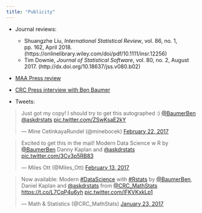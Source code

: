 ```yaml
---
title: "Publicity"
---
```



- Journal reviews: 
    - Shuangzhe Liu, *International Statistical Review*, vol. 86, no. 1, pp. 162, April 2018. (https://onlinelibrary.wiley.com/doi/pdf/10.1111/insr.12256)
    - Tim Downie, *Journal of Statistical Software*, vol. 80, no. 2, August 2017. (http://dx.doi.org/10.18637/jss.v080.b02)
- [MAA Press review](http://www.maa.org/press/maa-reviews/modern-data-science-with-r?r=mathfeed)
- [CRC Press interview with Ben Baumer](https://www.crcpress.com/go/baumer_interview?utm_source=CRCPress&utm_medium=cms&utm_campaign=170200780)

- Tweets:

<blockquote class="twitter-tweet" data-lang="en"><p lang="en" dir="ltr">Just got my copy! I should try to get this autographed :) <a href="https://twitter.com/BaumerBen">@BaumerBen</a> <a href="https://twitter.com/askdrstats">@askdrstats</a> <a href="https://t.co/ZSwKsaE2kY">pic.twitter.com/ZSwKsaE2kY</a></p>&mdash; Mine CetinkayaRundel (@minebocek) <a href="https://twitter.com/minebocek/status/834430820475629568">February 22, 2017</a></blockquote>
<script async src="//platform.twitter.com/widgets.js" charset="utf-8"></script>

<blockquote class="twitter-tweet" data-lang="en"><p lang="en" dir="ltr">Excited to get this in the mail! Modern Data Science w R by <a href="https://twitter.com/BaumerBen">@BaumerBen</a> Danny Kaplan and <a href="https://twitter.com/askdrstats">@askdrstats</a> <a href="https://t.co/3Cv3p5RB83">pic.twitter.com/3Cv3p5RB83</a></p>&mdash; Miles Ott (@Miles_Ott) <a href="https://twitter.com/Miles_Ott/status/831138723249156096">February 13, 2017</a></blockquote>
<script async src="//platform.twitter.com/widgets.js" charset="utf-8"></script>

<blockquote class="twitter-tweet" data-cards="hidden" data-lang="en"><p lang="en" dir="ltr">Now available: Modern <a href="https://twitter.com/hashtag/DataScience?src=hash">#DataScience</a> with <a href="https://twitter.com/hashtag/Rstats?src=hash">#Rstats</a> by <a href="https://twitter.com/BaumerBen">@BaumerBen</a>, Daniel Kaplan and <a href="https://twitter.com/askdrstats">@askdrstats</a> from <a href="https://twitter.com/CRC_MathStats">@CRC_MathStats</a> <a href="https://t.co/L7CqP4u6yh">https://t.co/L7CqP4u6yh</a> <a href="https://t.co/lFKVKxkLp1">pic.twitter.com/lFKVKxkLp1</a></p>&mdash; Math &amp; Statistics (@CRC_MathStats) <a href="https://twitter.com/CRC_MathStats/status/823553342425202688">January 23, 2017</a></blockquote>
<script async src="//platform.twitter.com/widgets.js" charset="utf-8"></script>

